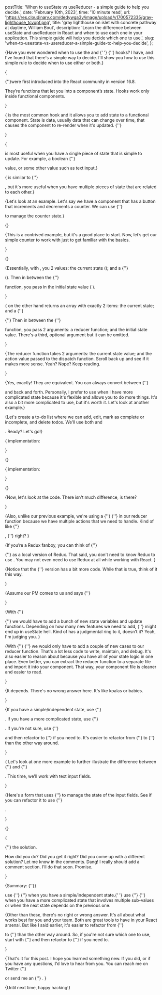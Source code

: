   postTitle:
    'When to useState vs useReducer - a simple guide to help you decide.',
  date: 'February 10th, 2023',
  time: '10 minute read',
  url: 'https://res.cloudinary.com/dedywga3v/image/upload/v1700572335/gray-lighthouse_tcvopf.png',
  title:
    'gray lighthouse on islet with concrete pathway at daytime, William Bout',
  description:
    'Learn the difference between useState and useReducer in React and when to use each one in your application. This simple guide will help you decide which one to use.',
  slug: 'when-to-usestate-vs-usereducer-a-simple-guide-to-help-you-decide',
};

{<Text>Have you ever wondered when to use the <QuoteText quote="useState"/> and
{' '}<QuoteText quote="useReducer"/> {''} hooks? I have, and I've found that
there's a simple way to decide. I'll show you how to use this simple rule to
decide when to use either or both.</Text>}

{<Text>

<ExternalUrl
  text="Hooks"
  href="https://reactjs.org/docs/hooks-overview.html#but-what-is-a-hook"
/> {''}were first introduced into the React community in version 16.8.

They’re functions that let you <BoldText text='“hook”'/> into a component’s
state. Hooks work only inside functional components.

</Text>}

{<Text><QuoteText quote="useState"/> is the most common hook and it allows you
to add state to a functional component. State is data, usually data that can
change over time, that causes the component to re-render when it's updated. {''}

</Text>}

{<Text>

<QuoteText quote="useState" /> is most useful when you have a single piece of state
that is simple to update. For example, a boolean {''}

<QuoteText quote="isOpen"/> value, or some other <ExternalUrl
  text="primitive"
  href="https://developer.mozilla.org/en-US/docs/Glossary/Primitive"
/>  value such as text
input.</Text>}

{<Text><QuoteText quote="useReducer"/> is similar to {''}

<QuoteText quote="useState"/>, but it's more useful when you have multiple
pieces of state that are related to each other.</Text>}

{<Text>Let's look at an example. Let's say we have a component that has a button
that increments and decrements a counter. We can use {''}

<QuoteText quote="useState"/> to manage the counter state.</Text>}

{<Codesandbox src="https://codesandbox.io/embed/vncl4b?view=Editor+%2B+Preview&module=%2Fsrc%2FApp.jsx" />}

{<Text>This is a contrived example, but it's a good place to start. Now, let’s
get our simple counter to work with <QuoteText quote="useReducer"/> just to get
familiar with the basics.

</Text>}

{<Codesandbox src="https://codesandbox.io/embed/eqyp97?view=Editor+%2B+Preview&module=%2Fsrc%2FApp.jsx" />}

{<Text>Essentially, with <QuoteText quote="useState"/>, you <ExternalUrl
  text="destructure"
  href="https://developer.mozilla.org/en-US/docs/Web/JavaScript/Reference/Operators/Destructuring_assignment"
/> 2 values: the current state (<ItalicizedText text='count' />); and a {''}

<ExternalUrl
  text="set/update function"
  href="https://beta.reactjs.org/reference/react/useState#setstate"
/>

(<ItalicizedText text='setCount' />). Then in between the {''}

<QuoteText quote="useState" /> function, you pass in the initial state value (<ItalicizedText text="0" />
).

</Text>}

{<Text><QuoteText quote="useReducer" /> on the other hand returns an array with
exactly 2 items: the current state; and a {''}

<ExternalUrl
  text="dispatch function."
  href="https://beta.reactjs.org/reference/react/useReducer#dispatch"
/> {''}
Then in between the {''}

<QuoteText quote="useReducer" /> function, you pass 2 arguments: a reducer function;
and the initial state value. There's a third, optional <ExternalUrl
  text="init"
  href="https://beta.reactjs.org/reference/react/useReducer#parameters"
/> argument but it can be omitted.

</Text>}

{<Text>The reducer function takes 2 arguments: the current state value; and the
action value passed to the dispatch function. Scroll back up and see if it makes
more sense. Yeah? Nope? Keep reading.

</Text>}

<AnchorTag
  text="Cool, so technically they do the same thing?"
  href="cool-so-technically-they-do-the-same-thing"
/>

{<Text>Yes, exactly! They are equivalent. You can always convert between {''}

<QuoteText quote="useState" /> and <QuoteText quote="useReducer" /> back and forth.
Personally, I prefer to use <QuoteText quote="useReducer" /> when I have more complicated state because it's flexible and allows you to do more things. It's also a bit more complicated to use, but it's worth it. Let's look
at another example.</Text>}

{<Text>Let's create a to-do list where we can add, edit, mark as complete or
incomplete, and delete todos. We'll use both <QuoteText quote="useState" /> and

<QuoteText quote="useReducer" />. Ready? Let's go!</Text>}

{<Text><QuoteText quote="useState" /> implementation:

</Text>}

{<Codesandbox src="https://codesandbox.io/embed/f7ewpu?view=Editor+%2B+Preview&module=%2Fsrc%2FApp.jsx" />}

{<Text><QuoteText quote="useReducer" /> implementation:

</Text>}

{<Codesandbox src="https://codesandbox.io/embed/y65z6l?view=Editor+%2B+Preview&module=%2Fsrc%2FApp.jsx" />}

{<Text>Now, let's look at the code. There isn't much difference, is there?

</Text>}

{<Text>Also, unlike our previous example, we're using a {''} <ExternalUrl
  text="switch statement"
  href="https://developer.mozilla.org/en-US/docs/Web/JavaScript/Reference/Statements/switch"
/> {''} in our reducer function because we have multiple actions that we need to
handle. Kind of like {''}

<ExternalUrl text="Redux" href="https://redux.js.org/" />, {''} right? 
</Text>}

<InfoNote
  note="This is just a convention though. We can also use if/else statements or just regular objects, but I prefer
the switch statement because it's easier to read."
/>

{<Text>If you’re a Redux fanboy, you can think of {''}

<QuoteText quote="useReducer" /> {''} as a local version of Redux. That said, you
don't need to know Redux to use <QuoteText quote="useReducer" />. You may not even need to use Redux at all while working with React.
</Text>}

{<Text>Notice that the {''} <QuoteText quote="useReducer" /> version has a bit
more code. While that is true, think of it this way.

</Text>}

{<Text>Assume our PM comes to us and says {''}

<ItalicizedText
  text='“Hey, we need to add a couple of
new features to our todo app. We need to add a feature to filter todos by
completed or incomplete. We also need to add a feature to sort todos by date
created or date modified."'
/>

</Text>}

{<Text>With {''}

<QuoteText quote="useState" /> {''} we would have to add a bunch of new state variables
and update functions. 
Depending on how many new features we need to add, <ExternalUrl 
    text="we" 
    href="https://en.wikipedia.org/wiki/Royal_we"
/> {''}
 might end up in useState hell. Kind of has a judgmental ring to it, doesn't it? Yeah, I'm judging you.
</Text>}

<YellowNote note="useState hell is when you have a lot of useState variables and update functions. It's a nightmare to maintain and debug." />

{<Text>With {''} <QuoteText quote="useReducer" /> {''} we would only have to add
a couple of new cases to our reducer function. That's a lot less code to write,
maintain, and debug. It's also easier to reason about because you have all of
your state logic in one place. Even better, you can extract the reducer function
to a separate file and import it into your component. That way, your component
file is cleaner and easier to read.

</Text>}

<AnchorTag text="Which one should you use?" href="which-one-should-you-use" />

{<Text>It depends. There's no wrong answer here. It's like koalas or babies.

</Text>}

{<Text>If you have a simple/independent state, use {''}

<QuoteText quote="useState" />. If you have a more complicated state, use {''}

<QuoteText quote="useReducer" />. If you're not sure, use {''}

<QuoteText quote="useState" /> and then refactor to {''}
<QuoteText quote="useReducer" /> if you need to. It's easier to refactor from
{''} <QuoteText quote="useState" /> to {''} <QuoteText quote="useReducer" />
than the other way around.

</Text>}

{<Text> Let's look at one more example to further illustrate the difference
between {''} <QuoteText quote="useState" /> and {''}

<QuoteText quote="useReducer" />. This time, we'll work with text input fields.

</Text>}

{<Text>Here's a form that uses {''} <QuoteText quote="useState" /> to manage the
state of the input fields. See if you can refactor it to use {''}

<QuoteText quote="useReducer" />.

</Text>}

{<Codesandbox src="https://codesandbox.io/embed/iddvq0?view=Editor+%2B+Preview&module=%2Fsrc%2FApp.jsx" />}

{<Text>

<ExternalUrl
  text="Here's"
  href="https://codesandbox.io/s/admiring-firefly-ru0lo8?file=/src/App.js"
/>
{''} the solution.

How did you do? Did you get it right? Did you come up with a different solution?
Let me know in the comments. Dang! I really should add a comment section. I'll
do that soon. Promise.

</Text>}

<AnchorTag text="Conclusion" href="conclusion" />

{<Text>Summary: {''}</Text>}

<BulletPoint>
  use {''} <QuoteText quote="useState" /> {''} when you have a
  simple/independent state.{' '}
</BulletPoint>

<BulletPoint>
  use {''}
  <QuoteText quote="useReducer" /> {''} when you have a more complicated state that
  involves multiple sub-values or when the next state depends on the previous one.
</BulletPoint>

{<Text>Other than these, there's no right or wrong answer. It's all about what
works best for you and your team. Both are great tools to have in your React
arsenal. But like I said earlier, it's easier to refactor from {''}

<QuoteText quote="useState" /> to {''} <QuoteText quote="useReducer" /> than the
other way around. So, if you're not sure which one to use, start with {''}
<QuoteText quote="useState" /> and then refactor to {''}
<QuoteText quote="useReducer" /> if you need to.

</Text>}

{<Text>That's it for this post. I hope you learned something new. If you did, or
if you have any questions, I'd love to hear from you. You can reach me on
Twitter {''}

<ExternalUrl href="https://twitter.com/dayoawobeku" text="@dayoawobeku" /> or
send me an {''}
<ExternalUrl href="mailto:dayoawobeku@gmail.com" text="email" />. </Text>}

{<Text>Until next time, happy hacking!</Text>}


